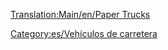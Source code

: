 [[Translation:Main/en/Paper Trucks]]
{{es/Vehículo de carretera|nombre    = Camión de Papel Uhl
  |imagen    = Uhl_Paper_Truck.png
  |precio    = 9.184 € (4,592 £)
  |velocidad = 48 km/h (30 mph)
  |coste     = 842 € (421 £)
  |diseño    = 1936
  |duración  = 15
  |capacidad = 15 toneladas de papel
}}
{{es/Vehículo de carretera|nombre    = Camión de Papel Balogh
  |imagen    = Balogh_Paper_Truck.png
  |precio    = 11.070 € (5.535 £)
  |velocidad = 88 km/h (55 mph)
  |coste     = 1.574 € (787 £)
  |diseño    = 1979
  |duración  = 15
  |capacidad = 18 toneladas de papel
}}
{{es/Vehículo de carretera|nombre    = Camión de Papel MPS
  |imagen    = MPS_Paper_Truck.png
  |precio    = 11.890 € (5.945 £)
  |velocidad = 112 km/h (70 mph)
  |coste     = 2.250 € (1.125 £)
  |diseño    = 2007
  |duración  = 15
  |capacidad = 20 toneladas de papel
}}


[[Category:es/Vehículos de carretera]]